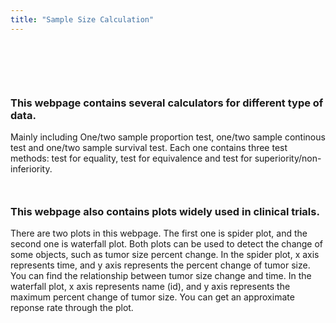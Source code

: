 ```yaml
---
title: "Sample Size Calculation"
---
```

<div style="margin-bottom:100px;">
</div>
### This webpage contains several calculators for different type of data. 

Mainly including One/two sample proportion test, one/two sample continous test and one/two sample survival test. Each one contains three test methods: test for equality, test for equivalence and test for superiority/non-inferiority.

<div style="margin-bottom:50px;">
</div>
### This webpage also contains plots widely used in clinical trials.

There are two plots in this webpage. The first one is spider plot, and the second one is waterfall plot. Both plots can be used to detect the change of some objects, such as tumor size percent change. 
In the spider plot, x axis represents time, and y axis represents the percent change of tumor size. You can find the relationship between tumor size change and time. In the waterfall plot, x axis represents name (id), and y axis represents the maximum percent change of tumor size. You can get an approximate reponse rate through the plot.